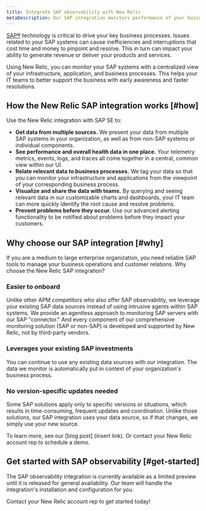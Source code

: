 ```yaml
---
title: Integrate SAP observability with New Relic
metaDescription: Our SAP integration monitors performance of your business processes. To get started, contact your New Relic account rep.
---
```


[SAP&reg;](https://www.sap.com/) technology is critical to drive your key business processes. Issues related to your SAP systems can cause inefficiencies and interruptions that cost time and money to pinpoint and resolve. This in turn can impact your ability to generate revenue or deliver your products and services.

Using New Relic, you can monitor your SAP systems with a centralized view of your infrastructure, application, and business processes. This helps your IT teams to better support the business with early awareness and faster resolutions.

## How the New Relic SAP integration works [#how]

Use the New Relic integration with SAP SE to:

* **Get data from multiple sources.** We present your data from multiple SAP systems in your organization, as well as from non-SAP systems or individual components.
* **See performance and overall health data in one place.** Your telemetry metrics, events, logs, and traces all come together in a central, common view within our UI.
* **Relate relevant data to business processes.** We tag your data so that you can monitor your infrastructure and applications from the viewpoint of your corresponding business process.
* **Visualize and share the data with teams.** By querying and seeing relevant data in our customizable charts and dashboards, your IT team can more quickly identify the root cause and resolve problems.
* **Prevent problems before they occur.** Use our advanced alerting functionality to be notified about problems before they impact your customers.

## Why choose our SAP integration [#why]

If you are a medium to large enterprise organization, you need reliable SAP tools to manage your business operations and customer relations. Why choose the New Relic SAP integration? 

### Easier to onboard

Unlike other APM competitors who also offer SAP observability, we leverage your existing SAP data sources instead of using intrusive agents within SAP systems. We provide an agentless approach to monitoring SAP servers with our SAP "connector." And every component of our comprehensive monitoring solution (SAP or non-SAP) is developed and supported by New Relic, not by third-party vendors.

### Leverages your existing SAP investments

You can continue to use any existing data sources with our integration. The data we monitor is automatically put in context of your organization's business process.

### No version-specific updates needed

Some SAP solutions apply only to specific versions or situations, which results in time-consuming, frequent updates and coordination. Unlike those solutions, our SAP integration uses your data source, so if that changes, we simply use your new source.

To learn more, see our [blog post] (insert link). Or contact your New Relic account rep to schedule a demo.

## Get started with SAP observability [#get-started]

The SAP observability integration is currently available as a limited preview until it is released for general availability. Our team will handle the integration's installation and configuration for you.

Contact your New Relic account rep to get started today! 
